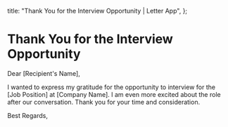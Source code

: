   title: "Thank You for the Interview Opportunity | Letter App",
};

# Thank You for the Interview Opportunity

Dear [Recipient's Name],

I wanted to express my gratitude for the opportunity to interview for the [Job Position] at [Company Name]. I am even more excited about the role after our conversation. Thank you for your time and consideration.

Best Regards,
